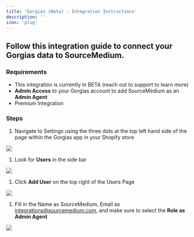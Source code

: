 ```yaml
---
title: 'Gorgias (Beta) - Integration Instructions'
description: ''
icon: 'plug'
---
```


## Follow this integration guide to connect your Gorgias data to SourceMedium.

### Requirements

- This integration is currently in BETA (reach out to support to learn more)
- **Admin Access** to your Gorgias account to add SourceMedium as an **Admin Agent**
- Premium Integration

### Steps

1. Navigate to Settings using the three dots at the top left hand side of the page within the Gorgias app in your Shopify store

![](/images/article-imgs/gorgias-integration/Untitled.png)

1. Look for **Users** in the side bar 

![](/images/article-imgs/gorgias-integration/Untitled1.png)

1. Click **Add User** on the top right of the Users Page

![](/images/article-imgs/gorgias-integration/Untitled2.png)

1. Fill in the Name as SourceMedium, Email as integrations@sourcemedium.com, and make sure to select the **Role as Admin Agent**

![](/images/article-imgs/gorgias-integration/Untitled3.png)